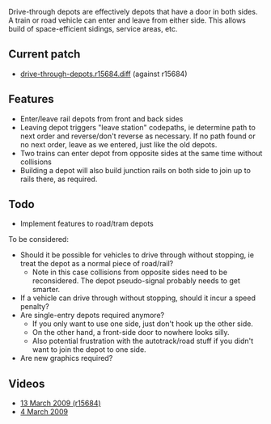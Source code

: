 Drive-through depots are effectively depots that have a door in both sides. A train or road vehicle can enter and leave from either side. This allows build of space-efficient sidings, service areas, etc.

== Current patch ==

* [http://cataclysm.cx/random/openttd/drive-through-depots.r15684.diff drive-through-depots.r15684.diff] (against r15684)

== Features ==

* Enter/leave rail depots from front and back sides
* Leaving depot triggers "leave station" codepaths, ie determine path to next order and reverse/don't reverse as necessary. If no path found or no next order, leave as we entered, just like the old depots.
* Two trains can enter depot from opposite sides at the same time without collisions
* Building a depot will also build junction rails on both side to join up to rails there, as required.

== Todo ==

* Implement features to road/tram depots

To be considered:

* Should it be possible for vehicles to drive through without stopping, ie treat the depot as a normal piece of road/rail?
** Note in this case collisions from opposite sides need to be reconsidered. The depot pseudo-signal probably needs to get smarter.
* If a vehicle can drive through without stopping, should it incur a speed penalty?
* Are single-entry depots required anymore?
** If you only want to use one side, just don't hook up the other side.
** On the other hand, a front-side door to nowhere looks silly.
** Also potential frustration with the autotrack/road stuff if you didn't want to join the depot to one side.
* Are new graphics required?

== Videos ==

* [http://www.youtube.com/watch?v=EyndHZ6Bqtk 13 March 2009 (r15684)]
* [http://www.youtube.com/watch?v=zsEpFy_RSuU 4 March 2009]